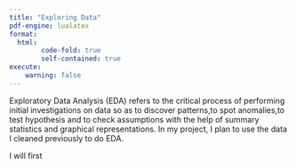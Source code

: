 ```yaml
---
title: "Exploring Data"
pdf-engine: lualatex
format:
  html:
        code-fold: true
        self-contained: true
execute:
    warning: false
---
```


Exploratory Data Analysis (EDA) refers to the critical process of performing initial investigations on data so as to discover patterns,to spot anomalies,to test hypothesis and to check assumptions with the help of summary statistics and graphical representations. In my project, I plan to use the data I cleaned previously to do EDA.

I will first 

